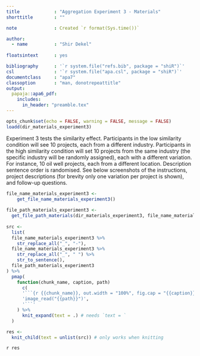 ```yaml
---
title             : "Aggregation Experiment 3 - Materials"
shorttitle        : ""

note              : Created `r format(Sys.time())`

author: 
  - name          : "Shir Dekel"
  
floatsintext      : yes

bibliography      : '`r system.file("refs.bib", package = "shiR")`'
csl               : '`r system.file("apa.csl", package = "shiR")`'
documentclass     : "apa7"
classoption       : "man, donotrepeattitle"
output: 
  papaja::apa6_pdf:
    includes: 
      in_header: "preamble.tex"
---
```


```r
opts_chunk$set(echo = FALSE, warning = FALSE, message = FALSE)
loadd(dir_materials_experiment3)
```

Experiment 3 tests the similarity effect. Participants in the low similarity condition will see 10 projects, each from a different industry. Participants in the high similarity condition will set 10 projects from the same industry (the specific industry will be randomly assigned), each with a different variation. For instance, 10 oil well projects, each from a different location. Description sentence order is randomised. See below screenshots of the instructions, project descriptions (for brevity only one variation per project is shown), and follow-up questions.

```r
file_name_materials_experiment3 <-
    get_file_name_materials_experiment3()
  
file_path_materials_experiment3 <- 
  get_file_path_materials(dir_materials_experiment3, file_name_materials_experiment3)
  
src <- 
  list(
  file_name_materials_experiment3 %>% 
    str_replace_all("_", "-"),
  file_name_materials_experiment3 %>% 
    str_replace_all("_", " ") %>% 
    str_to_sentence(),
  file_path_materials_experiment3
) %>% 
  pmap(
    function(chunk_name, caption, path) 
      c(
      '```{r {{chunk_name}}, out.width = "100%", fig.cap = "{{caption}}", fig.pos = "H"}',
      'image_read("{{path}}")',
      '```'
    ) %>% 
      knit_expand(text = .) # needs `text = `
  )

res <- 
  knit_child(text = unlist(src)) # only works when knitting
```

`r res`
